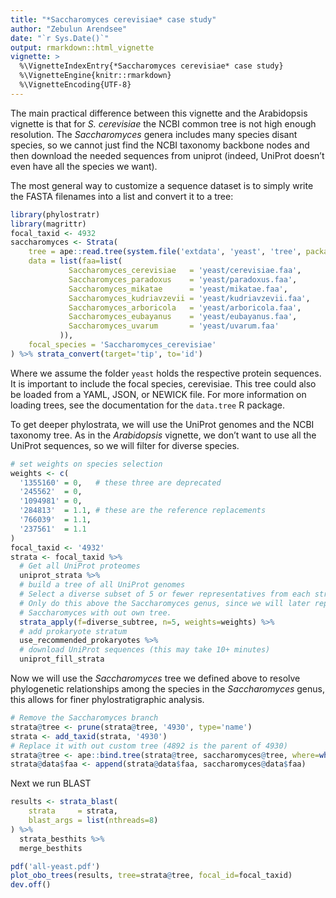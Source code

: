 ```yaml
---
title: "*Saccharomyces cerevisiae* case study"
author: "Zebulun Arendsee"
date: "`r Sys.Date()`"
output: rmarkdown::html_vignette
vignette: >
  %\VignetteIndexEntry{*Saccharomyces cerevisiae* case study}
  %\VignetteEngine{knitr::rmarkdown}
  %\VignetteEncoding{UTF-8}
---
```


The main practical difference between this vignette and the Arabidopsis
vignette is that for *S. cerevisiae* the NCBI common tree is not high enough
resolution. The *Saccharomyces* genera includes many species disant species, so
we cannot just find the NCBI taxonomy backbone nodes and then download the
needed sequences from uniprot (indeed, UniProt doesn't even have all the
species we want).

The most general way to customize a sequence dataset is to simply write the
FASTA filenames into a list and convert it to a tree:

```r
library(phylostratr)
library(magrittr)
focal_taxid <- 4932
saccharomyces <- Strata(
    tree = ape::read.tree(system.file('extdata', 'yeast', 'tree', package='phylostratr')),
    data = list(faa=list(
             Saccharomyces_cerevisiae   = 'yeast/cerevisiae.faa',
             Saccharomyces_paradoxus    = 'yeast/paradoxus.faa',
             Saccharomyces_mikatae      = 'yeast/mikatae.faa',
             Saccharomyces_kudriavzevii = 'yeast/kudriavzevii.faa',
             Saccharomyces_arboricola   = 'yeast/arboricola.faa',
             Saccharomyces_eubayanus    = 'yeast/eubayanus.faa',
             Saccharomyces_uvarum       = 'yeast/uvarum.faa'
           )),
    focal_species = 'Saccharomyces_cerevisiae'
) %>% strata_convert(target='tip', to='id')
```

Where we assume the folder `yeast` holds the respective protein sequences. It
is important to include the focal species, cerevisiae. This tree could also be
loaded from a YAML, JSON, or NEWICK file. For more information on loading
trees, see the documentation for the `data.tree` R package.

To get deeper phylostrata, we will use the UniProt genomes and the NCBI taxonomy
tree. As in the *Arabidopsis* vignette, we don't want to use all the UniProt
sequences, so we will filter for diverse species. 

```r
# set weights on species selection
weights <- c(
  '1355160' = 0,   # these three are deprecated
  '245562'  = 0,
  '1094981' = 0,
  '284813'  = 1.1, # these are the reference replacements
  '766039'  = 1.1,
  '237561'  = 1.1
)
focal_taxid <- '4932'
strata <- focal_taxid %>%
  # Get all UniProt proteomes
  uniprot_strata %>%
  # build a tree of all UniProt genomes
  # Select a diverse subset of 5 or fewer representatives from each stratum.
  # Only do this above the Saccharomyces genus, since we will later replace
  # Saccharomyces with out own tree.
  strata_apply(f=diverse_subtree, n=5, weights=weights) %>%
  # add prokaryote stratum
  use_recommended_prokaryotes %>%
  # download UniProt sequences (this may take 10+ minutes)
  uniprot_fill_strata
```

Now we will use the *Saccharomyces* tree we defined above to resolve
phylogenetic relationships among the species in the *Saccharomyces* genus,
this allows for finer phylostratigraphic analysis.

```r
# Remove the Saccharomyces branch
strata@tree <- prune(strata@tree, '4930', type='name')
strata <- add_taxid(strata, '4930')
# Replace it with out custom tree (4892 is the parent of 4930)
strata@tree <- ape::bind.tree(strata@tree, saccharomyces@tree, where=which(tree_names(strata@tree) == '4930'))
strata@data$faa <- append(strata@data$faa, saccharomyces@data$faa)
```

Next we run BLAST

```r
results <- strata_blast(
    strata     = strata,
    blast_args = list(nthreads=8)
) %>%
  strata_besthits %>%
  merge_besthits

pdf('all-yeast.pdf')
plot_obo_trees(results, tree=strata@tree, focal_id=focal_taxid)
dev.off()
```
